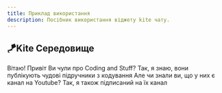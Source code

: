 ```yaml
---
title: Приклад використання
description: Посібник використання віджету kite чату.
---
```



<h2 class="!text-kite-primary-color"><span class="inline-block animate-wave origin-[30%_center]">🪁</span>Kite Cередовище</h2>

<Sandbox
    textboxPlaceholder="Введіть текст"
    textboxLabel="Відправити повідомлення"
    colorpickerLabel="Змінити колір"
    outgoingLabel="Отримані повідомлення"
    sendLabel="Відправити"
    openLabel="Відкрити"
    closeLabel="Закрити"
/>

<kite-chat heading="👩🏻Служба підтримки 💙💛">
    <kite-msg>Вітаю!</kite-msg>
    <kite-msg status="read">Привіт</kite-msg>
    <kite-msg>Ви чули про Coding and Stuff?</kite-msg>
    <kite-msg status="delivered">Так, я знаю, вони публікують чудові підручники з кодування</kite-msg>
    <kite-msg>Але чи знали ви, що у них є канал на Youtube?</kite-msg>
    <kite-msg status="sent">Так, я також підписаний на їх канал</kite-msg>
    <kite-msg><TextFileExample/></kite-msg>
    <kite-msg status="read"><ImageFileExample/></kite-msg>
</kite-chat>